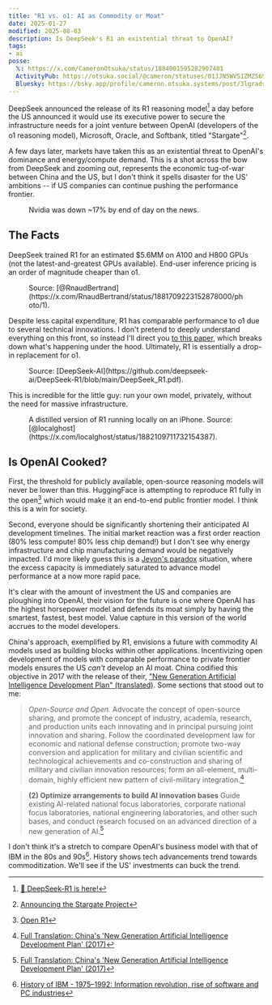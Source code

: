 ```yaml
---
title: "R1 vs. o1: AI as Commodity or Moat"
date: 2025-01-27
modified: 2025-08-03
description: Is DeepSeek's R1 an existential threat to OpenAI?
tags:
- ai
posse:
  𝕏: https://x.com/CameronOtsuka/status/1884001595282907401
  ActivityPub: https://otsuka.social/@cameron/statuses/01JJN5WVS1ZMZ56SK4T3YQ3J8Z
  Bluesky: https://bsky.app/profile/cameron.otsuka.systems/post/3lgradsawkc2v
---
```


<Picture src={dabbingMeme} alt="US - China AI model enjoyers Dabbing Dude meme" />

DeepSeek announced the release of its R1 reasoning model[^1] a day before the US announced it would use its executive power to secure the infrastructure needs for a joint venture between OpenAI (developers of the o1 reasoning model), Microsoft, Oracle, and Softbank, titled "Stargate"[^2].

A few days later, markets have taken this as an existential threat to OpenAI's dominance and energy/compute demand. This is a shot across the bow from DeepSeek and zooming out, represents the economic tug-of-war between China and the US, but I don't think it spells disaster for the US' ambitions -- if US companies can continue pushing the performance frontier.

<Figure image={nvda} alt="NVDA price action on 2025-01-27">
    Nvidia was down ~17% by end of day on the news.
</Figure>

## The Facts
DeepSeek trained R1 for an estimated $5.6MM on A100 and H800 GPUs (not the latest-and-greatest GPUs available). End-user inference pricing is an order of magnitude cheaper than o1.

<Figure image={inputOutputPricing} alt="Input/Output Pricing for o1-Class Inference Models ($/1M Tokens)">
    Source: [@RnaudBertrand](https://x.com/RnaudBertrand/status/1881709223152878000/photo/1).
</Figure>

Despite less capital expenditure, R1 has comparable performance to o1 due to several technical innovations. I don't pretend to deeply understand everything on this front, so instead I'll direct you [to this paper](https://github.com/deepseek-ai/DeepSeek-R1/blob/main/DeepSeek_R1.pdf), which breaks down what's happening under the hood. Ultimately, R1 is essentially a drop-in replacement for o1.

<Figure image={accuracyByBenchmark} alt="Accuracy / Percentile (%) by Benchmark">
    Source: [DeepSeek-AI](https://github.com/deepseek-ai/DeepSeek-R1/blob/main/DeepSeek_R1.pdf).
</Figure>

This is incredible for the little guy: run your own model, privately, without the need for massive infrastructure.

<Figure image={r1OniPhone} alt="R1 running locally on an iPhone" formats={['gif']}>
    A distilled version of R1 running locally on an iPhone. Source: [@localghost](https://x.com/localghost/status/1882109711732154387).
</Figure>

## Is OpenAI Cooked?
First, the threshold for publicly available, open-source reasoning models will never be lower than this. HuggingFace is attempting to reproduce R1 fully in the open[^3] which would make it an end-to-end public frontier model. I think this is a win for society.

Second, everyone should be significantly shortening their anticipated AI development timelines. The initial market reaction was a first order reaction (80% less compute! 80% less chip demand!) but I don't see why energy infrastructure and chip manufacturing demand would be negatively impacted. I'd more likely guess this is a [Jevon's paradox](https://en.wikipedia.org/wiki/Jevons_paradox) situation, where the excess capacity is immediately saturated to advance model performance at a now more rapid pace.

It's clear with the amount of investment the US and companies are ploughing into OpenAI, their vision for the future is one where OpenAI has the highest horsepower model and defends its moat simply by having the smartest, fastest, best model. Value capture in this version of the world accrues to the model developers.

China's approach, exemplified by R1, envisions a future with commodity AI models used as building blocks within other applications. Incentivizing open development of models with comparable performance to private frontier models ensures the US *can't* develop an AI moat. China codified this objective in 2017 with the release of their, ["New Generation Artificial Intelligence Development Plan" (translated)](https://digichina.stanford.edu/work/full-translation-chinas-new-generation-artificial-intelligence-development-plan-2017/). Some sections that stood out to me:

> *Open-Source and Open.* Advocate the concept of open-source sharing, and promote the concept of industry, academia, research, and production units each innovating and in principal pursuing joint innovation and sharing. Follow the coordinated development law for economic and national defense construction; promote two-way conversion and application for military and civilian scientific and technological achievements and co-construction and sharing of military and civilian innovation resources; form an all-element, multi-domain, highly efficient new pattern of civil-military integration.[^4]

> **(2) Optimize arrangements to build AI innovation bases**
> Guide existing AI-related national focus laboratories, corporate national focus laboratories, national engineering laboratories, and other such bases, and conduct research focused on an advanced direction of a new generation of AI.[^5]

I don't think it's a stretch to compare OpenAI's business model with that of IBM in the 80s and 90s[^6]. History shows tech advancements trend towards commoditization. We'll see if the US' investments can buck the trend.

[^1]: [🚀 DeepSeek-R1 is here!](https://x.com/deepseek_ai/status/1881318130334814301)
[^2]: [Announcing the Stargate Project](https://openai.com/index/announcing-the-stargate-project/)
[^3]: [Open R1](https://github.com/huggingface/open-r1)
[^4]: [Full Translation: China's 'New Generation Artificial Intelligence Development Plan' (2017)](https://digichina.stanford.edu/work/full-translation-chinas-new-generation-artificial-intelligence-development-plan-2017/#:~:text=Open-Source%20and,a%20global%20scale.)
[^5]: [Full Translation: China's 'New Generation Artificial Intelligence Development Plan' (2017)](https://digichina.stanford.edu/work/full-translation-chinas-new-generation-artificial-intelligence-development-plan-2017/#:~:text=(2)%20optimize%20arrangements%20to%20build%20ai%20innovation%20bases)
[^6]: [History of IBM - 1975–1992: Information revolution, rise of software and PC industries](https://en.wikipedia.org/wiki/History_of_IBM#1975%E2%80%931992:_Information_revolution,_rise_of_software_and_PC_industries)